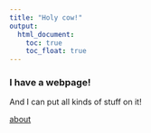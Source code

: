 ```yaml
---
title: "Holy cow!"
output: 
  html_document:
    toc: true
    toc_float: true
---
```


### I have a webpage!

And I can put all kinds of stuff on it!

[about](about.html)